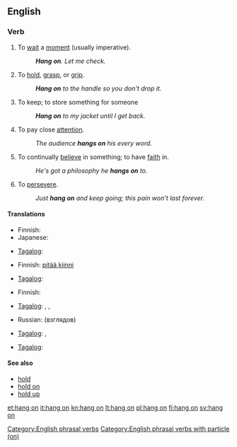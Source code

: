 ==English==

===Verb===
{{en-verb|head=[[hang]] [[on]]|hangs on|hanging on|hung on}}

# {{idiomatic}} To [[wait]] a [[moment]] (usually imperative).
#: '''''Hang on'''. Let me check.''
# To [[hold]], [[grasp]], or [[grip]].
#: '''''Hang on''' to the handle so you don't drop it.''
# {{idiomatic}} To keep; to store something for someone
#: '''''Hang on''' to my jacket until I get back.''
# {{idiomatic}} To pay close [[attention]].
#: ''The audience '''hangs on''' his every word.''
# {{idiomatic}} To continually [[believe]] in something; to have [[faith]] in.
#: ''He's got a philosophy he '''hangs on''' to.''
# {{idiomatic}} To [[persevere]].
#: ''Just '''hang on''' and keep going; this pain won't last forever.''

====Translations====
{{trans-top|wait a minute}}
* Finnish: {{t+|fi|odottaa}}
* Japanese: {{t|ja|どっこい|tr=dokkoi}}
{{trans-mid}}
* [[Tagalog]]: {{t+|tl|sandali|xs=Tagalog}}
{{trans-bottom}}

{{trans-top|to hold, grasp, or grip}}
* Finnish: [[pitää kiinni]]
{{trans-mid}}
* [[Tagalog]]: {{t|tl|hawak|xs=Tagalog}}
{{trans-bottom}}

{{trans-top|to keep; to store something for someone}}
* Finnish: {{t+|fi|säilyttää}}
{{trans-mid}}
* [[Tagalog]]: {{t|tl|pahawak}}, {{t|tl|pabantay}}, {{t|tl|patago}}
{{trans-bottom}}

{{trans-top|continually believe in something}}
* Russian: {{t|ru|придерживаться}} (взглядов)
{{trans-mid}}
* [[Tagalog]]: {{t|tl|magtiwala|xs=Tagalog}}, {{t|tl|maniwala}}
{{trans-bottom}}

{{trans-top|persevere}}
* [[Tagalog]]: {{t|tl|magpakatatag|xs=Tagalog}}
{{trans-mid}}
{{trans-bottom}}

====See also====
* [[hold]]
* [[hold on]]
* [[hold up]]

[[Category:English phrasal verbs]]
[[Category:English phrasal verbs with particle (on)]]

[[et:hang on]]
[[it:hang on]]
[[kn:hang on]]
[[lt:hang on]]
[[pl:hang on]]
[[fi:hang on]]
[[sv:hang on]]